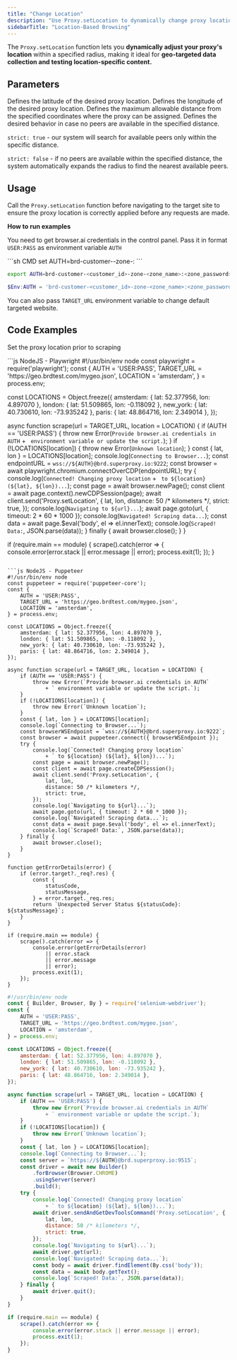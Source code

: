 ```yaml
---
title: "Change Location"
description: "Use Proxy.setLocation to dynamically change proxy locations for geo-targeted data collection. Set latitude, longitude, and radius before scraping to control request origin."
sidebarTitle: "Location-Based Browsing"
---
```


The `Proxy.setLocation` function lets you **dynamically adjust your proxy's location** within a specified radius, making it ideal for **geo-targeted data collection and testing location-specific content.**

## Parameters

<ParamField path="lat" type="float">
  Defines the latitude of the desired proxy location.
</ParamField>

<ParamField path="lon" type="float">
  Defines the longitude of the desired proxy location.
</ParamField>

<ParamField path="distance" type="float">
  Defines the maximum allowable <Tooltip tip="In Kilometers">distance</Tooltip> from the specified coordinates where the proxy can be assigned.
</ParamField>

<ParamField path="strict" type="boolean" default="true">
  Defines the desired behavior in case no peers are available in the specified distance.

  `strict: true` - our system will search for available peers only within the specific distance.

  `strict: false` - if no peers are available within the specified distance, the system automatically expands the radius to find the nearest available peers.
</ParamField>

## Usage

Call the `Proxy.setLocation` function before navigating to the target site to ensure the proxy location is correctly applied before any requests are made.

**How to run examples**

You need to get browser.ai credentials in the control panel.
Pass it in format `USER:PASS` as environment variable `AUTH`

<CodeGroup>
  ```sh CMD
  set AUTH=brd-customer-<customer_id>-zone-<zone_name>:<zone_password>
  ```

  ```sh Shell
  export AUTH=brd-customer-<customer_id>-zone-<zone_name>:<zone_password>
  ```

  ```powershell Powershell
  $Env:AUTH = 'brd-customer-<customer_id>-zone-<zone_name>:<zone_password>'
  ```
</CodeGroup>

<Tip>You can also pass `TARGET_URL` environment variable to change default targeted website.</Tip>

## Code Examples

Set the proxy location prior to scraping

<CodeGroup>
  ```js NodeJS - Playwright
  #!/usr/bin/env node
  const playwright = require('playwright');
  const {
      AUTH = 'USER:PASS',
      TARGET_URL = 'https://geo.brdtest.com/mygeo.json',
      LOCATION = 'amsterdam',
  } = process.env;

  const LOCATIONS = Object.freeze({
      amsterdam: { lat: 52.377956, lon: 4.897070 },
      london: { lat: 51.509865, lon: -0.118092 },
      new_york: { lat: 40.730610, lon: -73.935242 },
      paris: { lat: 48.864716, lon: 2.349014 },
  });

  async function scrape(url = TARGET_URL, location = LOCATION) {
      if (AUTH == 'USER:PASS') {
          throw new Error(`Provide browser.ai credentials in AUTH`
              + ` environment variable or update the script.`);
      }
      if (!LOCATIONS[location]) {
          throw new Error(`Unknown location`);
      }
      const { lat, lon } = LOCATIONS[location];
      console.log(`Connecting to Browser...`);
      const endpointURL = `wss://${AUTH}@brd.superproxy.io:9222`;
      const browser = await playwright.chromium.connectOverCDP(endpointURL);
      try {
          console.log(`Connected! Changing proxy location`
              + ` to ${location} (${lat}, ${lon})...`);
          const page = await browser.newPage();
          const client = await page.context().newCDPSession(page);
          await client.send('Proxy.setLocation', {
              lat, lon,
              distance: 50 /* kilometers */,
              strict: true,
          });
          console.log(`Navigating to ${url}...`);
          await page.goto(url, { timeout: 2 * 60 * 1000 });
          console.log(`Navigated! Scraping data...`);
          const data = await page.$eval('body', el => el.innerText);
          console.log(`Scraped! Data:`, JSON.parse(data));
      } finally {
          await browser.close();
      }
  }

  if (require.main == module) {
      scrape().catch(error => {
          console.error(error.stack || error.message || error);
          process.exit(1);
      });
  }
  ```

  ```js NodeJS - Puppeteer
  #!/usr/bin/env node
  const puppeteer = require('puppeteer-core');
  const {
      AUTH = 'USER:PASS',
      TARGET_URL = 'https://geo.brdtest.com/mygeo.json',
      LOCATION = 'amsterdam',
  } = process.env;

  const LOCATIONS = Object.freeze({
      amsterdam: { lat: 52.377956, lon: 4.897070 },
      london: { lat: 51.509865, lon: -0.118092 },
      new_york: { lat: 40.730610, lon: -73.935242 },
      paris: { lat: 48.864716, lon: 2.349014 },
  });

  async function scrape(url = TARGET_URL, location = LOCATION) {
      if (AUTH == 'USER:PASS') {
          throw new Error(`Provide browser.ai credentials in AUTH`
              + ` environment variable or update the script.`);
      }
      if (!LOCATIONS[location]) {
          throw new Error(`Unknown location`);
      }
      const { lat, lon } = LOCATIONS[location];
      console.log(`Connecting to Browser...`);
      const browserWSEndpoint = `wss://${AUTH}@brd.superproxy.io:9222`;
      const browser = await puppeteer.connect({ browserWSEndpoint });
      try {
          console.log(`Connected! Changing proxy location`
              + ` to ${location} (${lat}, ${lon})...`);
          const page = await browser.newPage();
          const client = await page.createCDPSession();
          await client.send('Proxy.setLocation', {
              lat, lon,
              distance: 50 /* kilometers */,
              strict: true,
          });
          console.log(`Navigating to ${url}...`);
          await page.goto(url, { timeout: 2 * 60 * 1000 });
          console.log(`Navigated! Scraping data...`);
          const data = await page.$eval('body', el => el.innerText);
          console.log(`Scraped! Data:`, JSON.parse(data));
      } finally {
          await browser.close();
      }
  }

  function getErrorDetails(error) {
      if (error.target?._req?.res) {
          const {
              statusCode,
              statusMessage,
          } = error.target._req.res;
          return `Unexpected Server Status ${statusCode}: ${statusMessage}`;
      }
  }

  if (require.main == module) {
      scrape().catch(error => {
          console.error(getErrorDetails(error)
              || error.stack
              || error.message
              || error);
          process.exit(1);
      });
  }
  ```

  ```js NodeJS - Selenium
  #!/usr/bin/env node
  const { Builder, Browser, By } = require('selenium-webdriver');
  const {
      AUTH = 'USER:PASS',
      TARGET_URL = 'https://geo.brdtest.com/mygeo.json',
      LOCATION = 'amsterdam',
  } = process.env;

  const LOCATIONS = Object.freeze({
      amsterdam: { lat: 52.377956, lon: 4.897070 },
      london: { lat: 51.509865, lon: -0.118092 },
      new_york: { lat: 40.730610, lon: -73.935242 },
      paris: { lat: 48.864716, lon: 2.349014 },
  });

  async function scrape(url = TARGET_URL, location = LOCATION) {
      if (AUTH == 'USER:PASS') {
          throw new Error(`Provide browser.ai credentials in AUTH`
              + ` environment variable or update the script.`);
      }
      if (!LOCATIONS[location]) {
          throw new Error(`Unknown location`);
      }
      const { lat, lon } = LOCATIONS[location];
      console.log(`Connecting to Browser...`);
      const server = `https://${AUTH}@brd.superproxy.io:9515`;
      const driver = await new Builder()
          .forBrowser(Browser.CHROME)
          .usingServer(server)
          .build();
      try {
          console.log(`Connected! Changing proxy location`
              + ` to ${location} (${lat}, ${lon})...`);
          await driver.sendAndGetDevToolsCommand('Proxy.setLocation', {
              lat, lon,
              distance: 50 /* kilometers */,
              strict: true,
          });
          console.log(`Navigating to ${url}...`);
          await driver.get(url);
          console.log(`Navigated! Scraping data...`);
          const body = await driver.findElement(By.css('body'));
          const data = await body.getText();
          console.log(`Scraped! Data:`, JSON.parse(data));
      } finally {
          await driver.quit();
      }
  }

  if (require.main == module) {
      scrape().catch(error => {
          console.error(error.stack || error.message || error);
          process.exit(1);
      });
  }
  ```
</CodeGroup>